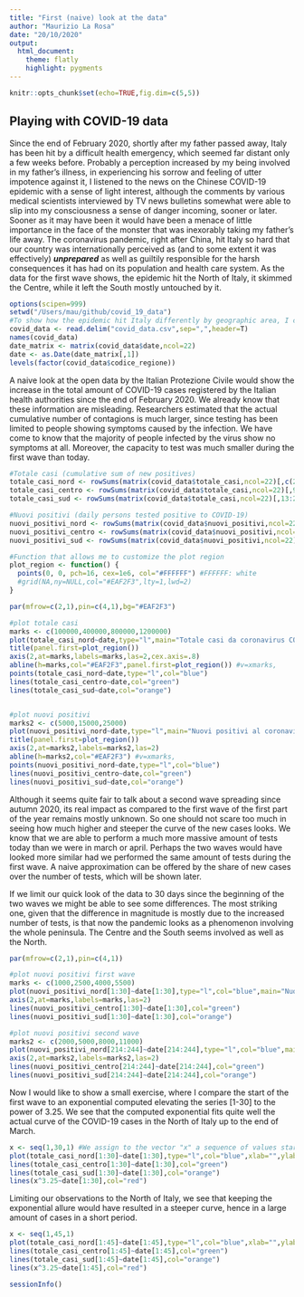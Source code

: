 ```yaml
---
title: "First (naive) look at the data"
author: "Maurizio La Rosa"
date: "20/10/2020"
output: 
  html_document: 
    theme: flatly
    highlight: pygments
---
```


```r
knitr::opts_chunk$set(echo=TRUE,fig.dim=c(5,5))
```

## Playing with COVID-19 data
Since the end of February 2020, shortly after my father passed away, Italy has been hit by a difficult health emergency, which seemed far distant only a few weeks before. Probably a perception increased by my being involved in my father's illness, in experiencing his sorrow and feeling of utter impotence against it, I listened to the news on the Chinese COVID-19 epidemic with a sense of light interest, although the comments by various medical scientists interviewed by TV news bulletins somewhat were able to slip into my consciousness a sense of danger incoming, sooner or later. Sooner as it may have been it would have been a menace of little importance in the face of the monster that was inexorably taking my father's life away.
The coronavirus pandemic, right after China, hit Italy so hard that our country was internationally perceived as (and to some extent it was effectively) ***unprepared*** as well as guiltily responsible for the harsh consequences it has had on its population and health care system.
As the data for the first wave shows, the epidemic hit the North of Italy, it skimmed the Centre, while it left the South mostly untouched by it.

```r
options(scipen=999)
setwd("/Users/mau/github/covid_19_data")
#To show how the epidemic hit Italy differently by geographic area, I construct one matrix per each significant variable I consider. The matrix' columns are the time series of that variable for the regions I consider (i.e., for instance, Toscana, Lazio, Umbria and Marche for the Centre of Italy). By computing the row sums of that columns I get the time series of that variable for the geographic area of choice.
covid_data <- read.delim("covid_data.csv",sep=",",header=T)
names(covid_data)
date_matrix <- matrix(covid_data$date,ncol=22)
date <- as.Date(date_matrix[,1])
levels(factor(covid_data$codice_regione))
```

A naive look at the open data by the Italian Protezione Civile would show the increase in the total amount of COVID-19 cases registered by the Italian health authorities since the end of February 2020. We already know that these information are misleading. Researchers estimated that the actual cumulative number of contagions is much larger, since testing has been limited to people showing symptoms caused by the infection. We have come to know that the majority of people infected by the virus show no symptoms at all. Moreover, the capacity to test was much smaller during the first wave than today.

```r

#Totale casi (cumulative sum of new positives)
totale_casi_nord <- rowSums(matrix(covid_data$totale_casi,ncol=22)[,c(2:8,21,22)])
totale_casi_centro <- rowSums(matrix(covid_data$totale_casi,ncol=22)[,9:12])
totale_casi_sud <- rowSums(matrix(covid_data$totale_casi,ncol=22)[,13:20])

#Nuovi positivi (daily persons tested positive to COVID-19)
nuovi_positivi_nord <- rowSums(matrix(covid_data$nuovi_positivi,ncol=22)[,c(2:8,21,22)])
nuovi_positivi_centro <- rowSums(matrix(covid_data$nuovi_positivi,ncol=22)[,9:12])
nuovi_positivi_sud <- rowSums(matrix(covid_data$nuovi_positivi,ncol=22)[,13:20])

#Function that allows me to customize the plot region
plot_region <- function() {
  points(0, 0, pch=16, cex=1e6, col="#FFFFFF") #FFFFFF: white
  #grid(NA,ny=NULL,col="#EAF2F3",lty=1,lwd=2)
}

par(mfrow=c(2,1),pin=c(4,1),bg="#EAF2F3")

#plot totale casi
marks <- c(100000,400000,800000,1200000)
plot(totale_casi_nord~date,type="l",main="Totale casi da coronavirus COVID-19 in Italia \n(per aree geografiche)",cex.main=.9,xlab="",ylab="",yaxt="n")
title(panel.first=plot_region())
axis(2,at=marks,labels=marks,las=2,cex.axis=.8)
abline(h=marks,col="#EAF2F3",panel.first=plot_region()) #v=xmarks,
points(totale_casi_nord~date,type="l",col="blue")
lines(totale_casi_centro~date,col="green")
lines(totale_casi_sud~date,col="orange")


#plot nuovi positivi
marks2 <- c(5000,15000,25000)
plot(nuovi_positivi_nord~date,type="l",main="Nuovi positivi al coronavirus COVID-19 in Italia \n(per aree geografiche)",cex.main=.9,xlab="",ylab="",yaxt="n")
title(panel.first=plot_region())
axis(2,at=marks2,labels=marks2,las=2)
abline(h=marks2,col="#EAF2F3") #v=xmarks,
points(nuovi_positivi_nord~date,type="l",col="blue")
lines(nuovi_positivi_centro~date,col="green")
lines(nuovi_positivi_sud~date,col="orange")
```

Although it seems quite fair to talk about a second wave spreading since autumn 2020, its real impact as compared to the first wave of the first part of the year remains mostly unknown. So one should not scare too much in seeing how much higher and steeper the curve of the new cases looks. We know that we are able to perform a much more massive amount of tests today than we were in march or april. Perhaps the two waves would have looked more similar had we performed the same amount of tests during the first wave. A naive approximation can be offered by the share of new cases over the number of tests, which will be shown later.

If we limit our quick look of the data to 30 days since the beginning of the two waves we might be able to see some differences. The most striking one, given that the difference in magnitude is mostly due to the increased number of tests, is that now the pandemic looks as a phenomenon involving the whole peninsula. The Centre and the South seems involved as well as the North.

```r

par(mfrow=c(2,1),pin=c(4,1))

#plot nuovi positivi first wave
marks <- c(1000,2500,4000,5500)
plot(nuovi_positivi_nord[1:30]~date[1:30],type="l",col="blue",main="Nuovi positivi al coronavirus COVID-19 in Italia \n(per aree geografiche)",cex.main=.9,xlab="",ylab="",yaxt="n")
axis(2,at=marks,labels=marks,las=2)
lines(nuovi_positivi_centro[1:30]~date[1:30],col="green")
lines(nuovi_positivi_sud[1:30]~date[1:30],col="orange")

#plot nuovi positivi second wave
marks2 <- c(2000,5000,8000,11000)
plot(nuovi_positivi_nord[214:244]~date[214:244],type="l",col="blue",main="Nuovi positivi al coronavirus COVID-19 in Italia \n(per aree geografiche)",cex.main=.9,xlab="",ylab="",yaxt="n")
axis(2,at=marks2,labels=marks2,las=2)
lines(nuovi_positivi_centro[214:244]~date[214:244],col="green")
lines(nuovi_positivi_sud[214:244]~date[214:244],col="orange")
```


Now I would like to show a small exercise, where I compare the start of the first wave to an exponential computed elevating the series [1-30] to the power of 3.25. We see that the computed exponential fits quite well the actual curve of the COVID-19 cases in the North of Italy up to the end of March.

```r
x <- seq(1,30,1) #We assign to the vector "x" a sequence of values starting at 1 and ending at 30, separated by 1 unit. We will compute the exponential of this vector to the power of 3.25 and overlap the resulting curve over our plot
plot(totale_casi_nord[1:30]~date[1:30],type="l",col="blue",xlab="",ylab="")
lines(totale_casi_centro[1:30]~date[1:30],col="green")
lines(totale_casi_sud[1:30]~date[1:30],col="orange")
lines(x^3.25~date[1:30],col="red")
```

Limiting our observations to the North of Italy, we see that keeping the exponential allure would have resulted in a steeper curve, hence in a large amount of cases in a short period.

```r
x <- seq(1,45,1)
plot(totale_casi_nord[1:45]~date[1:45],type="l",col="blue",xlab="",ylab="")
lines(totale_casi_centro[1:45]~date[1:45],col="green")
lines(totale_casi_sud[1:45]~date[1:45],col="orange")
lines(x^3.25~date[1:45],col="red")
```

```r
sessionInfo()
```